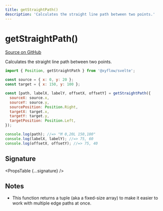 ```yaml
---
title: getStraightPath()
description: 'Calculates the straight line path between two points.'
---
```



# getStraightPath()

[Source on GitHub](https://github.com/xyflow/xyflow/blob/v11/packages/core/src/components/Edges/StraightEdge.tsx/#L14)

Calculates the straight line path between two points.

```js
import { Position, getStraightPath } from '@xyflow/svelte';

const source = { x: 0, y: 20 };
const target = { x: 150, y: 100 };

const [path, labelX, labelY, offsetX, offsetY] = getStraightPath({
  sourceX: source.x,
  sourceY: source.y,
  sourcePosition: Position.Right,
  targetX: target.x,
  targetY: target.y,
  targetPosition: Position.Left,
});

console.log(path); //=> "M 0,20L 150,100"
console.log(labelX, labelY); //=> 75, 60
console.log(offsetX, offsetY); //=> 75, 40
```

## Signature

<PropsTable {...signature} />

## Notes

- This function returns a tuple (aka a fixed-size array) to make it easier to
  work with multiple edge paths at once.
